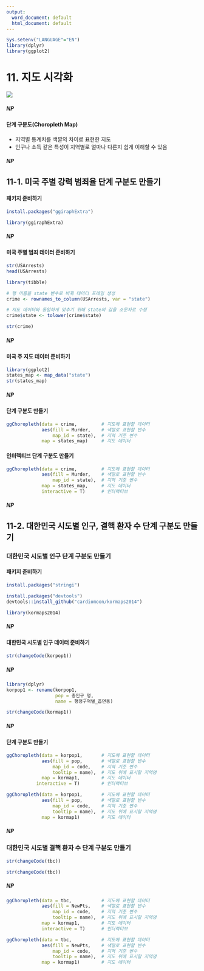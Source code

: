 ---
output:
  word_document: default
  html_document: default
---

<!-- RMD 설정 -->
```{r, include=F}
Sys.setenv("LANGUAGE"="EN")
library(dplyr)
library(ggplot2)
```

# 11. 지도 시각화


![](img/11_00.png)

##### NP #####


#### 단계 구분도(Choropleth Map)

- 지역별 통계치를 색깔의 차이로 표현한 지도
- 인구나 소득 같은 특성이 지역별로 얼마나 다른지 쉽게 이해할 수 있음

##### NP #####

## 11-1. 미국 주별 강력 범죄율 단계 구분도 만들기

#### 패키지 준비하기
```{r, eval=F}
install.packages("ggiraphExtra")
```

```{r}
library(ggiraphExtra)
```

##### NP #####

#### 미국 주별 범죄 데이터 준비하기
```{r}
str(USArrests)
head(USArrests)

library(tibble)

# 행 이름을 state 변수로 바꿔 데이터 프레임 생성
crime <- rownames_to_column(USArrests, var = "state")

# 지도 데이터와 동일하게 맞추기 위해 state의 값을 소문자로 수정
crime$state <- tolower(crime$state)

str(crime)
```

##### NP #####

#### 미국 주 지도 데이터 준비하기

```{r}
library(ggplot2)
states_map <- map_data("state")
str(states_map)
```

##### NP #####

#### 단계 구분도 만들기
```{r}
ggChoropleth(data = crime,         # 지도에 표현할 데이터
             aes(fill = Murder,    # 색깔로 표현할 변수
                 map_id = state),  # 지역 기준 변수
             map = states_map)     # 지도 데이터
```

#### 인터랙티브 단계 구분도 만들기
```{r, eval=F}
ggChoropleth(data = crime,         # 지도에 표현할 데이터
             aes(fill = Murder,    # 색깔로 표현할 변수
                 map_id = state),  # 지역 기준 변수
             map = states_map,     # 지도 데이터
             interactive = T)      # 인터랙티브
```

##### NP #####

## 11-2. 대한민국 시도별 인구, 결핵 환자 수 단계 구분도 만들기

### 대한민국 시도별 인구 단계 구분도 만들기

#### 패키지 준비하기
```{r, eval=F}
install.packages("stringi")

install.packages("devtools")
devtools::install_github("cardiomoon/kormaps2014")
```

```{r}
library(kormaps2014)
```

##### NP #####

#### 대한민국 시도별 인구 데이터 준비하기
```{r}
str(changeCode(korpop1))

```

##### NP #####

```{r}
library(dplyr)
korpop1 <- rename(korpop1,
                  pop = 총인구_명,
                  name = 행정구역별_읍면동)

str(changeCode(kormap1))
```

##### NP #####

#### 단계 구분도 만들기

<!-- 출력용 -->
```{r, eval=F}
ggChoropleth(data = korpop1,       # 지도에 표현할 데이터
             aes(fill = pop,       # 색깔로 표현할 변수
                 map_id = code,    # 지역 기준 변수
                 tooltip = name),  # 지도 위에 표시할 지역명
             map = kormap1,        # 지도 데이터
           interactive = T)        # 인터랙티브
```

<!-- 실행용 -->
```{r, echo=F}
ggChoropleth(data = korpop1,       # 지도에 표현할 데이터
             aes(fill = pop,       # 색깔로 표현할 변수
                 map_id = code,    # 지역 기준 변수
                 tooltip = name),  # 지도 위에 표시할 지역명
             map = kormap1)        # 지도 데이터
```


##### NP #####

### 대한민국 시도별 결핵 환자 수 단계 구분도 만들기

<!-- 출력용 -->
```{r, eval=F}
str(changeCode(tbc))
```

<!-- 실행용 -->
```{r, echo=F}
str(changeCode(tbc))
```

##### NP #####

<!-- 출력용 -->
```{r, eval=F}
ggChoropleth(data = tbc,           # 지도에 표현할 데이터
             aes(fill = NewPts,    # 색깔로 표현할 변수
                 map_id = code,    # 지역 기준 변수
                 tooltip = name),  # 지도 위에 표시할 지역명
             map = kormap1,        # 지도 데이터
             interactive = T)      # 인터랙티브
```

<!-- 실행용 -->
```{r, echo=F}
ggChoropleth(data = tbc,           # 지도에 표현할 데이터
             aes(fill = NewPts,    # 색깔로 표현할 변수
                 map_id = code,    # 지역 기준 변수
                 tooltip = name),  # 지도 위에 표시할 지역명
             map = kormap1)        # 지도 데이터
```

